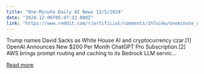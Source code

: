 ```yaml
---
title: "One-Minute Daily AI News 12/5/2024"
date: "2024-12-06T05:47:32.000Z"
link: "https://www.reddit.com/r/artificial/comments/1h7ui4w/oneminute_daily_ai_news_1252024/"
---
```


Trump names David Sacks as White House AI and cryptocurrency czar.[1]
 OpenAI Announces New $200 Per Month ChatGPT Pro Subscription.[2]
 AWS brings prompt routing and caching to its Bedrock LLM servic...

[Read more](https://www.reddit.com/r/artificial/comments/1h7ui4w/oneminute_daily_ai_news_1252024/)
